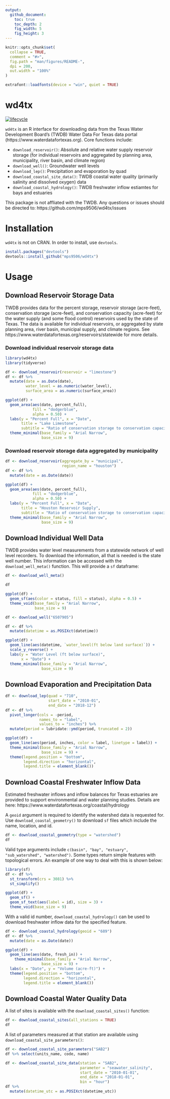 ```yaml
---
output: 
  github_document:
    toc: true
    toc_depth: 2
    fig_width: 5
    fig_height: 3
---
```


<!-- README.md is generated from README.Rmd. Please edit that file -->

```r
knitr::opts_chunk$set(
  collapse = TRUE,
  comment = "#>",
  fig.path = "man/figures/README-",
  dpi = 200,
  out.width = "100%"
)

extrafont::loadfonts(device = "win", quiet = TRUE)
```
# wd4tx
[![lifecycle](https://img.shields.io/badge/lifecycle-experimental-orange.svg)](https://www.tidyverse.org/lifecycle/#experimental)

`wd4tx` is an R interface for downloading data from the Texas Water Development Board's (TWDB) Water Data For Texas data portal (https://www.waterdatafortexas.org). Core functions include:

- `download_reservoir()`: Absolute and relative water supply reservoir storage (for individual reservoirs and aggregated by planning area, municipality, river basin, and climate region)
- `download_well()`: Groundwater well levels
- `download_lep()`: Precipitation and evaporation by quad
-  `download_coastal_site_data()`: TWDB coastal water quality (primarily salinity and dissolved oxygen) data
- `download_coastal_hydrology()`: TWDB freshwater inflow estiamtes for bays and estuaries

This package is not affliated with the TWDB. Any questions or issues should be directed to: https://github.com/mps9506/wd4tx/issues

# Installation

`wd4tx` is not on CRAN. In order to install, use `devtools`.

```r
install.packages("devtools")
devtools::install_github("mps9506/wd4tx")
```


# Usage

## Download Reservoir Storage Data

TWDB provides data for the percent storage, reservoir storage (acre-feet), conservation storage (acre-feet), and conservation capacity (acre-feet) for the water supply (and some flood control) reservoirs used by the state of Texas. The data is available for individual reservoirs, or aggregated by state planning area, river basin, municipal supply, and climate regions. See https://www.waterdatafortexas.org/reservoirs/statewide for more details.


### Download individual reservoir storage data

```r
library(wd4tx)
library(tidyverse)

df <- download_reservoir(reservoir = "limestone")
df <- df %>%
  mutate(date = as.Date(date),
         water_level = as.numeric(water_level),
         surface_area = as.numeric(surface_area))

ggplot(df) +
  geom_area(aes(date, percent_full), 
            fill = "dodgerblue",
            alpha = 0.50) +
  labs(y = "Percent Full", x = "Date",
       title = "Lake Limestone",
       subtitle = "Ratio of conservation storage to conservation capacity over time") +
  theme_minimal(base_family = "Arial Narrow",
                base_size = 9)
```

### Download reservoir storage data aggregated by municipality

```r

df <- download_reservoir(aggregate_by = "municipal",
                         region_name = "houston")
df <- df %>%
  mutate(date = as.Date(date))

ggplot(df) +
  geom_area(aes(date, percent_full), 
            fill = "dodgerblue",
            alpha = 0.50) +
  labs(y = "Percent Full", x = "Date",
       title = "Houston Reservoir Supply",
       subtitle = "Ratio of conservation storage to conservation capacity over time") +
  theme_minimal(base_family = "Arial Narrow",
                base_size = 9)
```

## Download Individual Well Data

TWDB provides water level measurements from a statewide network of well level recorders. To download the information, all that is needed is the state well number. This information can be accessed with the `download_well_meta()` function. This will provide a `sf` dataframe:

```r
df <- download_well_meta()

df

```

```r
ggplot(df) +
  geom_sf(aes(color = status, fill = status), alpha = 0.5) +
  theme_void(base_family = "Arial Narrow",
             base_size = 9)
```

```r
df <- download_well("6507905")

df <- df %>%
  mutate(datetime = as.POSIXct(datetime))

ggplot(df) +
  geom_line(aes(datetime, `water_level(ft below land surface)`)) +
  scale_y_reverse() +
  labs(y = "Water Level (ft below surface)",
       x = "Date") +
  theme_minimal(base_family = "Arial Narrow",
                base_size = 9)
```


## Download Evaporation and Precipitation Data

```r
df <- download_lep(quad = "710", 
                   start_date = "2010-01",
                   end_date = "2018-12")
df <- df %>%
  pivot_longer(cols = -period,
               names_to = "label",
               values_to = "inches") %>%
  mutate(period = lubridate::ymd(period, truncated = 2))

ggplot(df) +
  geom_line(aes(period, inches, color = label, linetype = label)) +
  theme_minimal(base_family = "Arial Narrow",
                base_size = 9) +
  theme(legend.position = "bottom",
        legend.direction = "horizontal",
        legend.title = element_blank())
```

## Download Coastal Freshwater Inflow Data

Estimated freshwater inflows and inflow balances for Texas estuaries are provided to support environmental and water planning studies. Details are here: https://www.waterdatafortexas.org/coastal/hydrology

A `geoid` argument is required to identify the watershed data is requested for. Use `download_coastal_geometry()` to download `sf` files which include the name, location, and id.
```r
df <- download_coastal_geometry(type = "watershed")
df
```

Valid type arguments include `c(basin", "bay", "estuary", "sub_watershed", "watershed")`. Some types return simple features with topological errors. An example of one way to deal with this is shown below:

```r
library(sf)
df <- df %>%
  st_transform(crs = 3081) %>%
  st_simplify()

ggplot(df) +
  geom_sf() +
  geom_sf_text(aes(label = id), size = 3) +
  theme_void(base_size = 9)
```

With a valid id number, `download_coastal_hydrology()` can be used to download freshwater inflow data for the specified feature.
```r
df <- download_coastal_hydrology(geoid = "689")
df <- df %>%
  mutate(date = as.Date(date))

ggplot(df) +
  geom_line(aes(date, fresh_in)) +
    theme_minimal(base_family = "Arial Narrow",
                base_size = 9) +
  labs(x = "Date", y = "Volume (acre-ft)") +
  theme(legend.position = "bottom",
        legend.direction = "horizontal",
        legend.title = element_blank())
```

## Download Coastal Water Quality Data

A list of sites is available with the `download_coastal_sites()` function:
```r
df <- download_coastal_sites(all_stations = TRUE)
df
```

A list of parameters measured at that station are available using `download_coastal_site_parameters()`:

```r
df <- download_coastal_site_parameters("SAB2")
df %>% select(units_name, code, name)
```

```r
df <- download_coastal_site_data(station = "SAB2",
                                 parameter = "seawater_salinity",
                                 start_date = "2010-01-01",
                                 end_date = "2018-01-01",
                                 bin = "hour")
df %>%
  mutate(datetime_utc = as.POSIXct(datetime_utc))
```

